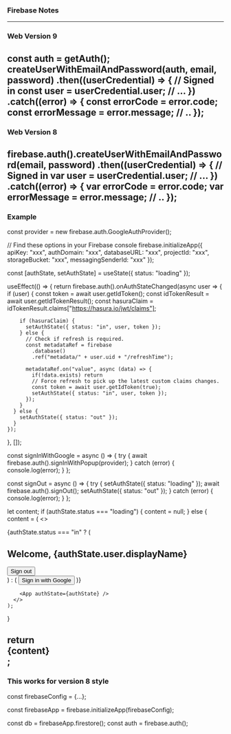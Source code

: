 ### Firebase Notes




------------------------------------------------------------------------
### Web Version 9

const auth = getAuth();
createUserWithEmailAndPassword(auth, email, password)
  .then((userCredential) => {
    // Signed in 
    const user = userCredential.user;
    // ...
  })
  .catch((error) => {
    const errorCode = error.code;
    const errorMessage = error.message;
    // ..
  });
------------------------------------------------------------------------
  ### Web Version 8
  firebase.auth().createUserWithEmailAndPassword(email, password)
  .then((userCredential) => {
    // Signed in 
    var user = userCredential.user;
    // ...
  })
  .catch((error) => {
    var errorCode = error.code;
    var errorMessage = error.message;
    // ..
  });
------------------------------------------------------------------------
### Example 

const provider = new firebase.auth.GoogleAuthProvider();

// Find these options in your Firebase console
firebase.initializeApp({
  apiKey: "xxx",
  authDomain: "xxx",
  databaseURL: "xxx",
  projectId: "xxx",
  storageBucket: "xxx",
  messagingSenderId: "xxx"
});

  const [authState, setAuthState] = useState({ status: "loading" });

  useEffect(() => {
    return firebase.auth().onAuthStateChanged(async user => {
      if (user) {
        const token = await user.getIdToken();
        const idTokenResult = await user.getIdTokenResult();
        const hasuraClaim =
          idTokenResult.claims["https://hasura.io/jwt/claims"];

        if (hasuraClaim) {
          setAuthState({ status: "in", user, token });
        } else {
          // Check if refresh is required.
          const metadataRef = firebase
            .database()
            .ref("metadata/" + user.uid + "/refreshTime");

          metadataRef.on("value", async (data) => {
            if(!data.exists) return
            // Force refresh to pick up the latest custom claims changes.
            const token = await user.getIdToken(true);
            setAuthState({ status: "in", user, token });
          });
        }
      } else {
        setAuthState({ status: "out" });
      }
    });
  }, []);

  const signInWithGoogle = async () => {
    try {
      await firebase.auth().signInWithPopup(provider);
    } catch (error) {
      console.log(error);
    }
  };

  const signOut = async () => {
    try {
      setAuthState({ status: "loading" });
      await firebase.auth().signOut();
      setAuthState({ status: "out" });
    } catch (error) {
      console.log(error);
    }
  };

  let content;
  if (authState.status === "loading") {
    content = null;
  } else {
    content = (
      <>
        <div>
          {authState.status === "in" ? (
            <div>
              <h2>Welcome, {authState.user.displayName}</h2>
              <button onClick={signOut}>Sign out</button>
            </div>
          ) : (
            <button onClick={signInWithGoogle}>Sign in with Google</button>
          )}
        </div>

        <App authState={authState} />
      </>
    );
  }

  return <div className="auth">{content}</div>;
---------------------------------------------------------------------------
### This works for version 8 style

const firebaseConfig = {...};

const firebaseApp = firebase.initializeApp(firebaseConfig);

const db = firebaseApp.firestore();
const auth = firebase.auth();

